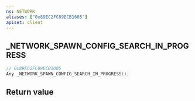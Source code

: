 ```yaml
---
ns: NETWORK
aliases: ["0x89EC2FC89ECB1005"]
apiset: client
---
```

## _NETWORK_SPAWN_CONFIG_SEARCH_IN_PROGRESS

```c
// 0x89EC2FC89ECB1005
Any _NETWORK_SPAWN_CONFIG_SEARCH_IN_PROGRESS();
```



## Return value